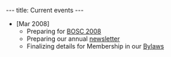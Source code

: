 ---
title: Current events
---

* <nowiki>[Mar 2008]</nowiki> 
** Preparing for [[BOSC 2008]]
** Preparing our annual [[Newsletters|newsletter]]
** Finalizing details for Membership in our [[Bylaws]]